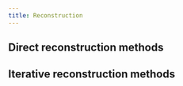 ```yaml
---
title: Reconstruction
---
```

## Direct reconstruction methods


## Iterative reconstruction methods